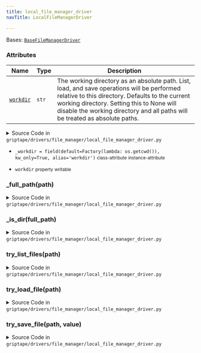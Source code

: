 ```yaml
---
title: local_file_manager_driver
navTitle: LocalFileManagerDriver

---
```


<span id="griptape.drivers.file_manager.local_file_manager_driver.LocalFileManagerDriver"></span>

Bases:
 [`BaseFileManagerDriver`](base_file_manager_driver.mdx#griptape.drivers.file_manager.base_file_manager_driver.BaseFileManagerDriver "BaseFileManagerDriver (griptape.drivers.file_manager.base_file_manager_driver.BaseFileManagerDriver)")

### Attributes

| Name                                                                                                                                                                                                                                                                                                                          | Type  | Description                                                                                                                                                                                                                                                                       |
| ----------------------------------------------------------------------------------------------------------------------------------------------------------------------------------------------------------------------------------------------------------------------------------------------------------------------------- | ----- | --------------------------------------------------------------------------------------------------------------------------------------------------------------------------------------------------------------------------------------------------------------------------------- |
| <a href="local_file_manager_driver.mdx#griptape.drivers.file_manager.local_file_manager_driver.LocalFileManagerDriver.workdir" title="workdir           property       writable    (griptape.drivers.file_manager.local_file_manager_driver.LocalFileManagerDriver.workdir)"><code class="language-python">workdir</code></a> | `str` | The working directory as an absolute path. List, load, and save operations will be performed relative to this directory. Defaults to the current working directory. Setting this to None will disable the working directory and all paths will be treated as absolute paths.<br/> |

<details><summary>Source Code in <code>griptape&#47;drivers&#47;file_manager&#47;local_file_manager_driver.py</code></summary>

```python
@define
class LocalFileManagerDriver(BaseFileManagerDriver):
    """LocalFileManagerDriver can be used to list, load, and save files on the local file system.

    Attributes:
        workdir: The working directory as an absolute path. List, load, and save operations will be performed relative to this directory.
                 Defaults to the current working directory.
                 Setting this to None will disable the working directory and all paths will be treated as absolute paths.
    """

    _workdir: str = field(default=Factory(lambda: os.getcwd()), kw_only=True, alias="workdir")

    @property
    def workdir(self) -> str:
        if os.path.isabs(self._workdir):
            return self._workdir
        return os.path.join(os.getcwd(), self._workdir)

    @workdir.setter
    def workdir(self, value: str) -> None:
        self._workdir = value

    def try_list_files(self, path: str) -> list[str]:
        full_path = self._full_path(path)
        return os.listdir(full_path)

    def try_load_file(self, path: str) -> bytes:
        full_path = self._full_path(path)
        if self._is_dir(full_path):
            raise IsADirectoryError
        return Path(full_path).read_bytes()

    def try_save_file(self, path: str, value: bytes) -> str:
        full_path = self._full_path(path)
        if self._is_dir(full_path):
            raise IsADirectoryError
        os.makedirs(os.path.dirname(full_path), exist_ok=True)
        Path(full_path).write_bytes(value)
        return full_path

    def _full_path(self, path: str) -> str:
        full_path = path if os.path.isabs(path) else os.path.join(self.workdir, path.lstrip("/"))
        # Need to keep the trailing slash if it was there,
        # because it means the path is a directory.
        ended_with_sep = path.endswith("/")
        full_path = os.path.normpath(full_path)
        if ended_with_sep:
            full_path = full_path.rstrip("/") + "/"
        return full_path

    def _is_dir(self, full_path: str) -> bool:
        return full_path.endswith("/") or Path(full_path).is_dir()
```

</details>

-   `_workdir = field(default=Factory(lambda: os.getcwd()), kw_only=True, alias='workdir')` <small>class-attribute</small> <small>instance-attribute</small>  <span id="griptape.drivers.file_manager.local_file_manager_driver.LocalFileManagerDriver._workdir"></span> 

-   `workdir` <small>property</small> <small>writable</small>  <span id="griptape.drivers.file_manager.local_file_manager_driver.LocalFileManagerDriver.workdir"></span> 

<span id="griptape.drivers.file_manager.local_file_manager_driver.LocalFileManagerDriver._full_path"></span>

### \_full_path(path)

<details><summary>Source Code in <code>griptape&#47;drivers&#47;file_manager&#47;local_file_manager_driver.py</code></summary>

```python
def _full_path(self, path: str) -> str:
    full_path = path if os.path.isabs(path) else os.path.join(self.workdir, path.lstrip("/"))
    # Need to keep the trailing slash if it was there,
    # because it means the path is a directory.
    ended_with_sep = path.endswith("/")
    full_path = os.path.normpath(full_path)
    if ended_with_sep:
        full_path = full_path.rstrip("/") + "/"
    return full_path
```

</details>

<span id="griptape.drivers.file_manager.local_file_manager_driver.LocalFileManagerDriver._is_dir"></span>

### \_is_dir(full_path)

<details><summary>Source Code in <code>griptape&#47;drivers&#47;file_manager&#47;local_file_manager_driver.py</code></summary>

```python
def _is_dir(self, full_path: str) -> bool:
    return full_path.endswith("/") or Path(full_path).is_dir()
```

</details>

<span id="griptape.drivers.file_manager.local_file_manager_driver.LocalFileManagerDriver.try_list_files"></span>

### try_list_files(path)

<details><summary>Source Code in <code>griptape&#47;drivers&#47;file_manager&#47;local_file_manager_driver.py</code></summary>

```python
def try_list_files(self, path: str) -> list[str]:
    full_path = self._full_path(path)
    return os.listdir(full_path)
```

</details>

<span id="griptape.drivers.file_manager.local_file_manager_driver.LocalFileManagerDriver.try_load_file"></span>

### try_load_file(path)

<details><summary>Source Code in <code>griptape&#47;drivers&#47;file_manager&#47;local_file_manager_driver.py</code></summary>

```python
def try_load_file(self, path: str) -> bytes:
    full_path = self._full_path(path)
    if self._is_dir(full_path):
        raise IsADirectoryError
    return Path(full_path).read_bytes()
```

</details>

<span id="griptape.drivers.file_manager.local_file_manager_driver.LocalFileManagerDriver.try_save_file"></span>

### try_save_file(path, value)

<details><summary>Source Code in <code>griptape&#47;drivers&#47;file_manager&#47;local_file_manager_driver.py</code></summary>

```python
def try_save_file(self, path: str, value: bytes) -> str:
    full_path = self._full_path(path)
    if self._is_dir(full_path):
        raise IsADirectoryError
    os.makedirs(os.path.dirname(full_path), exist_ok=True)
    Path(full_path).write_bytes(value)
    return full_path
```

</details>
